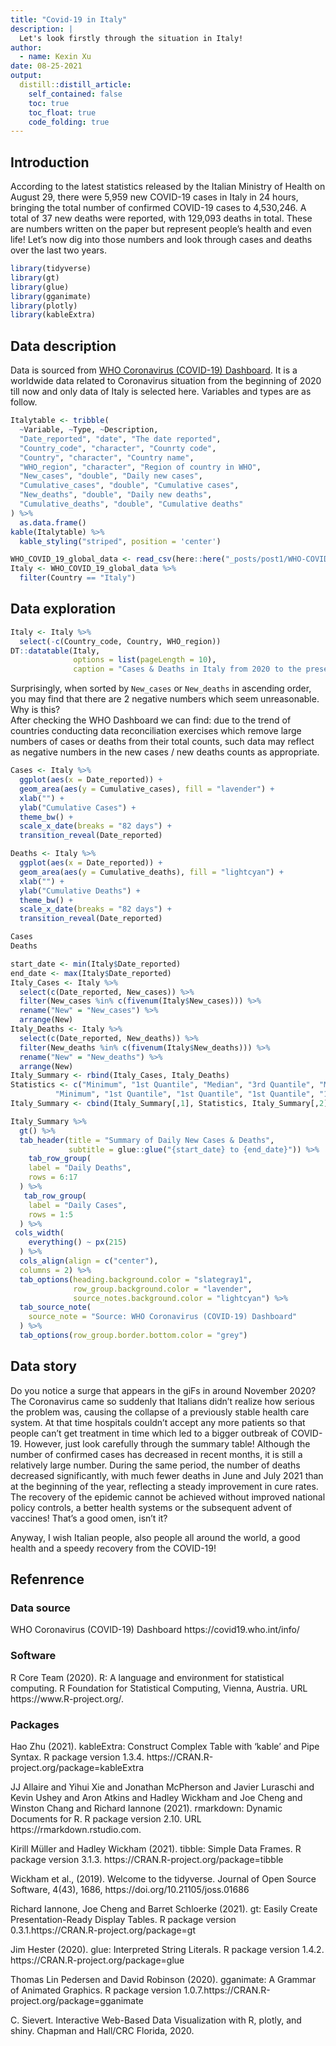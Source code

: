 ```yaml
---
title: "Covid-19 in Italy"
description: |
  Let's look firstly through the situation in Italy!
author:
  - name: Kexin Xu
date: 08-25-2021
output:
  distill::distill_article:
    self_contained: false
    toc: true
    toc_float: true
    code_folding: true
---
```


## Introduction

According to the latest statistics released by the Italian Ministry of Health on August 29, there were 5,959 new COVID-19 cases in Italy in 24 hours, bringing the total number of confirmed COVID-19 cases to 4,530,246. A total of 37 new deaths were reported, with 129,093 deaths in total. These are numbers written on the paper but represent people's health and even life! Let's now dig into those numbers and look through cases and deaths over the last two years.

```r
library(tidyverse)
library(gt)
library(glue)
library(gganimate)
library(plotly)
library(kableExtra)
```

## Data description
  
Data is sourced from [WHO Coronavirus (COVID-19) Dashboard](https://covid19.who.int/info/). It is a worldwide data related to Coronavirus situation from the beginning of 2020 till now and only data of Italy is selected here. Variables and types are as follow.  

```r
Italytable <- tribble(
  ~Variable, ~Type, ~Description,
  "Date_reported", "date", "The date reported",
  "Country_code", "character", "Counrty code",
  "Country", "character", "Country name",
  "WHO_region", "character", "Region of country in WHO",
  "New_cases", "double", "Daily new cases",
  "Cumulative_cases", "double", "Cumulative cases",
  "New_deaths", "double", "Daily new deaths",
  "Cumulative_deaths", "double", "Cumulative deaths"
) %>%
  as.data.frame()
kable(Italytable) %>%
  kable_styling("striped", position = 'center')
```


```r
WHO_COVID_19_global_data <- read_csv(here::here("_posts/post1/WHO-COVID-19-global-data.csv"))
Italy <- WHO_COVID_19_global_data %>%
  filter(Country == "Italy")
```
## Data exploration

```r
Italy <- Italy %>%
  select(-c(Country_code, Country, WHO_region))
DT::datatable(Italy, 
              options = list(pageLength = 10), 
              caption = "Cases & Deaths in Italy from 2020 to the present")
```


Surprisingly, when sorted by `New_cases` or `New_deaths` in ascending order, you may find that there are 2 negative numbers which seem unreasonable. Why is this?  
After checking the WHO Dashboard we can find: due to the trend of countries conducting data reconciliation exercises which remove large numbers of cases or deaths from their total counts, such data may reflect as negative numbers in the new cases / new deaths counts as appropriate.  


```r
Cases <- Italy %>%
  ggplot(aes(x = Date_reported)) +
  geom_area(aes(y = Cumulative_cases), fill = "lavender") +
  xlab("") +
  ylab("Cumulative Cases") +
  theme_bw() +
  scale_x_date(breaks = "82 days") +
  transition_reveal(Date_reported)

Deaths <- Italy %>%
  ggplot(aes(x = Date_reported)) +
  geom_area(aes(y = Cumulative_deaths), fill = "lightcyan") +
  xlab("") +
  ylab("Cumulative Deaths") +
  theme_bw() +
  scale_x_date(breaks = "82 days") +
  transition_reveal(Date_reported)

Cases
Deaths
```



```r
start_date <- min(Italy$Date_reported)
end_date <- max(Italy$Date_reported)
Italy_Cases <- Italy %>%
  select(c(Date_reported, New_cases)) %>%
  filter(New_cases %in% c(fivenum(Italy$New_cases))) %>%
  rename("New" = "New_cases") %>%
  arrange(New)
Italy_Deaths <- Italy %>%
  select(c(Date_reported, New_deaths)) %>%
  filter(New_deaths %in% c(fivenum(Italy$New_deaths))) %>%
  rename("New" = "New_deaths") %>%
  arrange(New)
Italy_Summary <- rbind(Italy_Cases, Italy_Deaths)
Statistics <- c("Minimum", "1st Quantile", "Median", "3rd Quantile", "Maximum",
          "Minimum", "1st Quantile", "1st Quantile", "1st Quantile", "1st Quantile", "1st Quantile", "1st Quantile", "Median", "3rd Quantile", "3rd Quantile", "3rd Quantile", "Maximum")
Italy_Summary <- cbind(Italy_Summary[,1], Statistics, Italy_Summary[,2])

Italy_Summary %>%
  gt() %>%
  tab_header(title = "Summary of Daily New Cases & Deaths",
             subtitle = glue::glue("{start_date} to {end_date}")) %>%
    tab_row_group(
    label = "Daily Deaths",
    rows = 6:17
  ) %>%
   tab_row_group(
    label = "Daily Cases",
    rows = 1:5
  ) %>%
 cols_width(
    everything() ~ px(215)
  ) %>%
  cols_align(align = c("center"),
  columns = 2) %>%
  tab_options(heading.background.color = "slategray1", 
              row_group.background.color = "lavender",
              source_notes.background.color = "lightcyan") %>%
  tab_source_note(
    source_note = "Source: WHO Coronavirus (COVID-19) Dashboard"
  ) %>%
  tab_options(row_group.border.bottom.color = "grey")

```
## Data story

Do you notice a surge that appears in the giFs in around November 2020? The Coronavirus came so suddenly that Italians didn't realize how serious the problem was, causing the collapse of a previously stable health care system. At that time hospitals couldn't accept any more patients so that people can't get treatment in time which led to a bigger outbreak of COVID-19. However, just look carefully through the summary table! Although the number of confirmed cases has decreased in recent months, it is still a relatively large number. During the same period, the number of deaths decreased significantly, with much fewer deaths in June and July 2021 than at the beginning of the year, reflecting a steady improvement in cure rates. The recovery of the epidemic cannot be achieved without improved national policy controls, a better health systems or the subsequent advent of vaccines! That's a good omen, isn't it?    

Anyway, I wish Italian people, also people all around the world, a good health and a speedy recovery from the COVID-19!

## Refenrence

### Data source

WHO Coronavirus (COVID-19) Dashboard https://covid19.who.int/info/


### Software

R Core Team (2020). R: A language and environment for statistical computing. R Foundation for Statistical Computing, Vienna, Austria. URL https://www.R-project.org/.


### Packages

Hao Zhu (2021). kableExtra: Construct Complex Table with 'kable' and Pipe Syntax. R package version 1.3.4. https://CRAN.R-project.org/package=kableExtra

JJ Allaire and Yihui Xie and Jonathan McPherson and Javier Luraschi and Kevin Ushey and Aron Atkins and Hadley Wickham and Joe Cheng and Winston Chang and Richard Iannone (2021). rmarkdown: Dynamic Documents for R. R package version 2.10. URL https://rmarkdown.rstudio.com.

Kirill Müller and Hadley Wickham (2021). tibble: Simple Data Frames. R package version 3.1.3. https://CRAN.R-project.org/package=tibble

Wickham et al., (2019). Welcome to the tidyverse. Journal of Open Source Software, 4(43), 1686, https://doi.org/10.21105/joss.01686

Richard Iannone, Joe Cheng and Barret Schloerke (2021). gt: Easily Create Presentation-Ready Display Tables. R package version 0.3.1.https://CRAN.R-project.org/package=gt

Jim Hester (2020). glue: Interpreted String Literals. R package version 1.4.2. https://CRAN.R-project.org/package=glue

Thomas Lin Pedersen and David Robinson (2020). gganimate: A Grammar of Animated Graphics. R package version 1.0.7.https://CRAN.R-project.org/package=gganimate

C. Sievert. Interactive Web-Based Data Visualization with R, plotly, and shiny. Chapman and Hall/CRC Florida, 2020.



